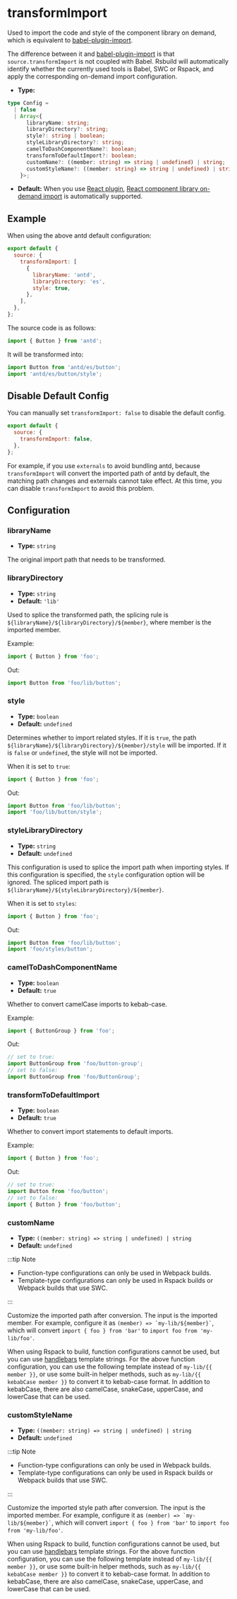 # transformImport

Used to import the code and style of the component library on demand, which is equivalent to [babel-plugin-import](https://npmjs.com/package/babel-plugin-import).

The difference between it and [babel-plugin-import](https://npmjs.com/package/babel-plugin-import) is that `source.transformImport` is not coupled with Babel. Rsbuild will automatically identify whether the currently used tools is Babel, SWC or Rspack, and apply the corresponding on-demand import configuration.

- **Type:**

```ts
type Config =
  | false
  | Array<{
      libraryName: string;
      libraryDirectory?: string;
      style?: string | boolean;
      styleLibraryDirectory?: string;
      camelToDashComponentName?: boolean;
      transformToDefaultImport?: boolean;
      customName?: ((member: string) => string | undefined) | string;
      customStyleName?: ((member: string) => string | undefined) | string;
    }>;
```

- **Default:** When you use [React plugin](/plugins/list/plugin-react), [React component library on-demand import](/plugins/list/plugin-react#import-component-library-on-demand) is automatically supported.

## Example

When using the above antd default configuration:

```js
export default {
  source: {
    transformImport: [
      {
        libraryName: 'antd',
        libraryDirectory: 'es',
        style: true,
      },
    ],
  },
};
```

The source code is as follows:

```js
import { Button } from 'antd';
```

It will be transformed into:

```js
import Button from 'antd/es/button';
import 'antd/es/button/style';
```

## Disable Default Config

You can manually set `transformImport: false` to disable the default config.

```js
export default {
  source: {
    transformImport: false,
  },
};
```

For example, if you use `externals` to avoid bundling antd, because `transformImport` will convert the imported path of antd by default, the matching path changes and externals cannot take effect. At this time, you can disable `transformImport` to avoid this problem.

## Configuration

### libraryName

- **Type:** `string`

The original import path that needs to be transformed.

### libraryDirectory

- **Type:** `string`
- **Default:** `'lib'`

Used to splice the transformed path, the splicing rule is `${libraryName}/${libraryDirectory}/${member}`, where member is the imported member.

Example:

```ts
import { Button } from 'foo';
```

Out:

```ts
import Button from 'foo/lib/button';
```

### style

- **Type:** `boolean`
- **Default:** `undefined`

Determines whether to import related styles. If it is `true`, the path `${libraryName}/${libraryDirectory}/${member}/style` will be imported. If it is `false` or `undefined`, the style will not be imported.

When it is set to `true`:

```ts
import { Button } from 'foo';
```

Out:

```ts
import Button from 'foo/lib/button';
import 'foo/lib/button/style';
```

### styleLibraryDirectory

- **Type:** `string`
- **Default:** `undefined`

This configuration is used to splice the import path when importing styles. If this configuration is specified, the `style` configuration option will be ignored. The spliced import path is `${libraryName}/${styleLibraryDirectory}/${member}`.

When it is set to `styles`:

```ts
import { Button } from 'foo';
```

Out:

```ts
import Button from 'foo/lib/button';
import 'foo/styles/button';
```

### camelToDashComponentName

- **Type:** `boolean`
- **Default:** `true`

Whether to convert camelCase imports to kebab-case.

Example:

```ts
import { ButtonGroup } from 'foo';
```

Out:

```ts
// set to true:
import ButtonGroup from 'foo/button-group';
// set to false:
import ButtonGroup from 'foo/ButtonGroup';
```

### transformToDefaultImport

- **Type:** `boolean`
- **Default:** `true`

Whether to convert import statements to default imports.

Example:

```ts
import { Button } from 'foo';
```

Out:

```ts
// set to true:
import Button from 'foo/button';
// set to false:
import { Button } from 'foo/button';
```

### customName

- **Type:** `((member: string) => string | undefined) | string`
- **Default:** `undefined`

:::tip Note

- Function-type configurations can only be used in Webpack builds.
- Template-type configurations can only be used in Rspack builds or Webpack builds that use SWC.

:::

Customize the imported path after conversion. The input is the imported member. For example, configure it as `` (member) => `my-lib/${member}` ``, which will convert `import { foo } from 'bar'` to `import foo from 'my-lib/foo'`.

When using Rspack to build, function configurations cannot be used, but you can use [handlebars](https://handlebarsjs.com/) template strings. For the above function configuration, you can use the following template instead of `my-lib/{{ member }}`, or use some built-in helper methods, such as `my-lib/{{ kebabCase member }}` to convert it to kebab-case format. In addition to kebabCase, there are also camelCase, snakeCase, upperCase, and lowerCase that can be used.

### customStyleName

- **Type:** `((member: string) => string | undefined) | string`
- **Default:** `undefined`

:::tip Note

- Function-type configurations can only be used in Webpack builds.
- Template-type configurations can only be used in Rspack builds or Webpack builds that use SWC.

:::

Customize the imported style path after conversion. The input is the imported member. For example, configure it as `` (member) => `my-lib/${member}` ``, which will convert `import { foo } from 'bar'` to `import foo from 'my-lib/foo'`.

When using Rspack to build, function configurations cannot be used, but you can use [handlebars](https://handlebarsjs.com/) template strings. For the above function configuration, you can use the following template instead of `my-lib/{{ member }}`, or use some built-in helper methods, such as `my-lib/{{ kebabCase member }}` to convert it to kebab-case format. In addition to kebabCase, there are also camelCase, snakeCase, upperCase, and lowerCase that can be used.
